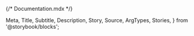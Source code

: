 {/* Documentation.mdx */}

  Meta,
  Title,
  Subtitle,
  Description,
  Story,
  Source,
  ArgTypes,
  Stories,
} from '@storybook/blocks';

<Meta isTemplate />

<Title />
<Subtitle />
<Description />

<Story sourceState={'hidden'} autoplay={true} withToolbar={false}/>
<Source />

## Properties

The component supports the following variants and states:

<ArgTypes/>

<Stories includePrimary={false} title={'Examples'} />
